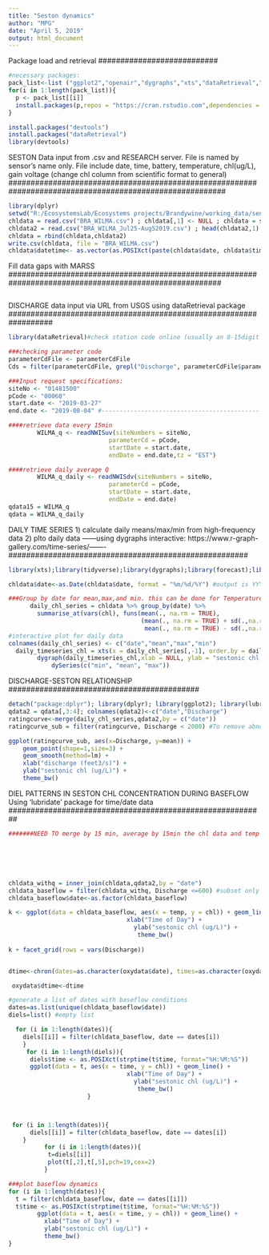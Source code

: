 ```yaml
---
title: "Seston dynamics"
author: "MPG"
date: "April 5, 2019"
output: html_document 
---
```

###########################
Package load and retrieval
###########################
```r
#necessary packages: 
pack_list<-list ("ggplot2","openair","dygraphs","xts","dataRetrieval","dplyr","forecast", "lubridate")
for(i in 1:length(pack_list)){
  p <- pack_list[[i]]
  install.packages(p,repos = "https://cran.rstudio.com",dependencies = TRUE)
}

install.packages("devtools")
install.packages("dataRetrieval")
library(devtools)
```

#########################################################################################################
SESTON Data input from .csv and RESEARCH server. File is named by sensor's name only. File include date, 
time, battery, temperature, chl(ug/L), gain voltage (change chl column from scientific format to general)
#########################################################################################################
```r
library(dplyr)
setwd("R:/EcosystemsLab/Ecosystems projects/Brandywine/working_data/sensors/cyclops")
chldata = read.csv("BRA_WILMA.csv") ; chldata[,1] <- NULL ; chldata = select (chldata,-c(datetime))  ; tail(chldata,1)
chldata2 = read.csv("BRA_WILMA_Jul25-Aug52019.csv") ; head(chldata2,1)
chldata = rbind(chldata,chldata2)
write.csv(chldata, file = "BRA_WILMA.csv")
chldata$datetime<- as.vector(as.POSIXct(paste(chldata$date, chldata$time), format="%m/%d/%Y %H:%M:%S", tz="EST"))
```

#########################################################################################################
Fill data gaps with MARSS
########################################################################################################
```r


```

##################################################################
DISCHARGE data input via URL from USGS using dataRetrieval package
##################################################################
```r
library(dataRetrieval)#check station code online (usually an 8-15digit numebr)

###checking parameter code
parameterCdFile <- parameterCdFile
Cds = filter(parameterCdFile, grepl("Discharge", parameterCdFile$parameter_nm,ignore.case=TRUE))

###Input request specifications:
siteNo <- "01481500"
pCode <- "00060"
start.date <- "2019-03-27"
end.date <- "2019-08-04" #----------------------------------------------change end date accordingly

####retrieve data every 15min
        WILMA_q <- readNWISuv(siteNumbers = siteNo, 
                            parameterCd = pCode, 
                            startDate = start.date, 
                            endDate = end.date,tz = "EST") 

####retrieve daily average Q
        WILMA_q_daily <- readNWISdv(siteNumbers = siteNo, 
                            parameterCd = pCode, 
                            startDate = start.date, 
                            endDate = end.date) 
qdata15 = WILMA_q
qdata = WILMA_q_daily
```  

######################################################
DAILY TIME SERIES 
1) calculate daily means/max/min from high-frequency data
2) plto daily data ------using dygraphs interactive: 
https://www.r-graph-gallery.com/time-series/-------
######################################################
```r
library(xts);library(tidyverse);library(dygraphs);library(forecast);library(timeSeries);library(glue)

chldata$date<-as.Date(chldata$date, format = "%m/%d/%Y") #output is YYY-mm-dd

###Group by date for mean,max,and min. this can be done for Temperature too if needed
      daily_chl_series = chldata %>% group_by(date) %>%
        summarise_at(vars(chl), funs(mean(., na.rm = TRUE), 
                                     (mean(., na.rm = TRUE) + sd(.,na.rm = TRUE)*1.96), 
                                      mean(., na.rm = TRUE) - sd(.,na.rm = TRUE)*1.96))
#interactive plot for daily data
colnames(daily_chl_series) <- c("date","mean","max","min")
  daily_timeseries_chl = xts(x = daily_chl_series[,-1], order.by = daily_chl_series$date)
        dygraph(daily_timeseries_chl,xlab = NULL, ylab = "sestonic chl (ug/L)") %>%
            dySeries(c("min", "mean", "max"))

```

###########################################
DISCHARGE-SESTON RELATIONSHIP
###########################################
```r
detach("package:dplyr"); library(dplyr); library(ggplot2); library(lubridate)
qdata2 = qdata[,3:4]; colnames(qdata2)<-c("date","Discharge")
ratingcurve<-merge(daily_chl_series,qdata2,by = c("date"))
ratingcurve_sub = filter(ratingcurve, Discharge < 2000) #To remove abnormal cases or significant outliers

ggplot(ratingcurve_sub, aes(x=Discharge, y=mean)) +
    geom_point(shape=1,size=3) +    
    geom_smooth(method=lm) +
    xlab("discharge (feet3/s)") +
    ylab("sestonic chl (ug/L)") +
    theme_bw()
```

##########################################################
DIEL PATTERNS IN SESTON CHL CONCENTRATION DURING BASEFLOW
Using 'lubridate' package for time/date data 
##########################################################
```r
#######NEED TO merge by 15 min, average by 15min the chl data and temp and merge with USGS data






chldata_withq = inner_join(chldata,qdata2,by = "date")
chldata_baseflow = filter(chldata_withq, Discharge <=600) #subset only baseflow days
chldata_baseflow$date<-as.factor(chldata_baseflow)

k <- ggplot(data = chldata_baseflow, aes(x = temp, y = chl)) + geom_line() +
                                 xlab("Time of Day") +
                                   ylab("sestonic chl (ug/L)") +
                                    theme_bw()
                      
k + facet_grid(rows = vars(Discharge))


dtime<-chron(dates=as.character(oxydata$date), times=as.character(oxydata$time))

 oxydata$dtime<-dtime

#generate a list of dates with baseflow conditions 
dates=as.list(unique(chldata_baseflow$date)) 
diels=list() #empty list 

  for (i in 1:length(dates)){
    diels[[i]] = filter(chldata_baseflow, date == dates[i])
    }
     for (i in 1:length(diels)){ 
      diels$time <- as.POSIXct(strptime(t$time, format="%H:%M:%S"))
      ggplot(data = t, aes(x = time, y = chl)) + geom_line() +
                                 xlab("Time of Day") +
                                   ylab("sestonic chl (ug/L)") +
                                    theme_bw()
                      }



 for (i in 1:length(dates)){
      diels[[i]] = filter(chldata_baseflow, date == dates[i])
    }
          for (i in 1:length(dates)){ 
           t=diels[[i]]
           plot(t[,2],t[,5],pch=19,cex=2)
          }

###plot baseflow dynamics
for (i in 1:length(dates)){
  t = filter(chldata_baseflow, date == dates[[i]])
  t$time <- as.POSIXct(strptime(t$time, format="%H:%M:%S"))
        ggplot(data = t, aes(x = time, y = chl)) + geom_line() +
          xlab("Time of Day") +
          ylab("sestonic chl (ug/L)") +
          theme_bw()
}

```